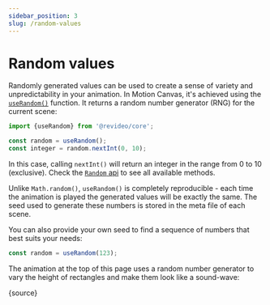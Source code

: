 ```yaml
---
sidebar_position: 3
slug: /random-values
---
```



# Random values

<AnimationPlayer name="random" banner />

Randomly generated values can be used to create a sense of variety and
unpredictability in your animation. In Motion Canvas, it's achieved using the
[`useRandom()`](/api/core/utils#useRandom) function. It returns a random number
generator (RNG) for the current scene:

```ts
import {useRandom} from '@revideo/core';

const random = useRandom();
const integer = random.nextInt(0, 10);
```

In this case, calling `nextInt()` will return an integer in the range from 0 to
10 (exclusive). Check the [`Random` api](/api/core/scenes/Random) to see all
available methods.

Unlike `Math.random()`, `useRandom()` is completely reproducible - each time the
animation is played the generated values will be exactly the same. The seed used
to generate these numbers is stored in the meta file of each scene.

You can also provide your own seed to find a sequence of numbers that best suits
your needs:

```ts
const random = useRandom(123);
```

The animation at the top of this page uses a random number generator to vary the
height of rectangles and make them look like a sound-wave:

<CodeBlock language="tsx">{source}</CodeBlock>
